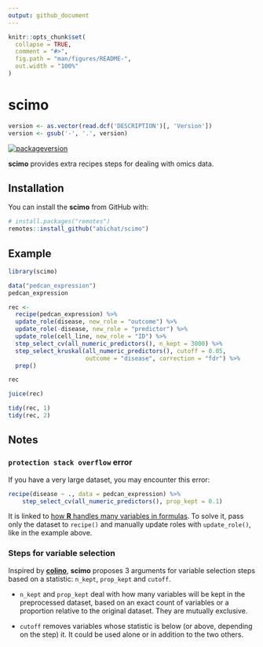 ```yaml
---
output: github_document
---
```


<!-- README.md is generated from README.Rmd. Please edit that file -->

```r
knitr::opts_chunk$set(
  collapse = TRUE,
  comment = "#>",
  fig.path = "man/figures/README-",
  out.width = "100%"
)
```

# scimo

```r
version <- as.vector(read.dcf('DESCRIPTION')[, 'Version'])
version <- gsub('-', '.', version)
```

<!-- badges: start -->
[![packageversion](https://img.shields.io/badge/version-`r version`-orange.svg)](commits/master)
<!-- badges: end -->

**scimo** provides extra recipes steps for dealing with omics data.

## Installation

You can install the **scimo** from GitHub with:

``` r
# install.packages("remotes")
remotes::install_github("abichat/scimo")
```

## Example

```r
library(scimo)

data("pedcan_expression")
pedcan_expression
```

```r
rec <-
  recipe(pedcan_expression) %>% 
  update_role(disease, new_role = "outcome") %>% 
  update_role(-disease, new_role = "predictor") %>% 
  update_role(cell_line, new_role = "ID") %>% 
  step_select_cv(all_numeric_predictors(), n_kept = 3000) %>% 
  step_select_kruskal(all_numeric_predictors(), cutoff = 0.05,
                      outcome = "disease", correction = "fdr") %>% 
  prep()

rec

juice(rec)

tidy(rec, 1)
tidy(rec, 2)
```



## Notes

### `protection stack overflow` error

If you have a very large dataset, you may encounter this error: 

```r
recipe(disease ~ ., data = pedcan_expression) %>% 
    step_select_cv(all_numeric_predictors(), prop_kept = 0.1) 
```

It is linked to [how **R** handles many variables in formulas](https://github.com/tidymodels/recipes/issues/467). To solve it, pass only the dataset to `recipe()` and manually update roles with `update_role()`, like in the example above.


### Steps for variable selection

Inspired by [**colino**](https://github.com/stevenpawley/colino), **scimo** proposes 3 arguments for variable selection steps based on a statistic: `n_kept`, `prop_kept` and `cutoff`.

* `n_kept` and `prop_kept` deal with how many variables will be kept in the preprocessed dataset, based on an exact count of variables or a proportion relative to the original dataset. They are mutually exclusive.

* `cutoff` removes variables whose statistic is below (or above, depending on the step) it. It could be used alone or in addition to the two others. 



